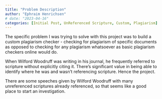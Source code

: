 ```yaml
---
title: "Problem Description"
author: "Ephraim Henrichsen"
# date: "2023-04-16"
categories: [Initial Post, UnReferenced Scripture, Custom, Plagiarism]
---
```


The specific problem I was trying to solve with this project was to build a custom plagiarism checker - checking for plagiarism of specific documents as opposed to checking for any plagiarism whatsoever as basic plagiarism checkers online would do.

When Wilford Woodruff was writing in his journal, he frequently referred to scripture without explicitly citing it. There's significant value in being able to identify where he was and wasn't referencing scripture. Hence the project.

There are some speeches given by Wilford Woodruff with many unreferenced scriptures already referenced, so that seems like a good place to start an investigation.